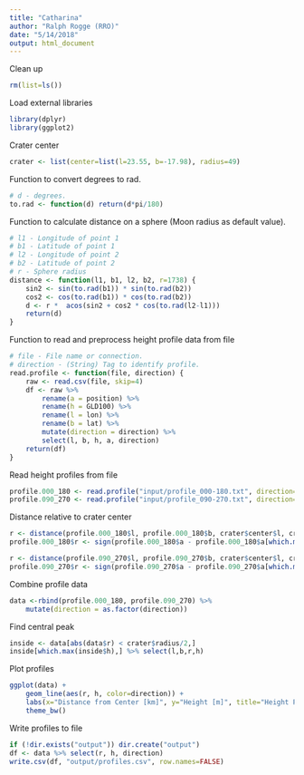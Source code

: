 ```yaml
---
title: "Catharina"
author: "Ralph Rogge (RRO)"
date: "5/14/2018"
output: html_document
---
```


Clean up
```r
rm(list=ls())
```

Load external libraries
```r
library(dplyr)
library(ggplot2)
```

Crater center
```r
crater <- list(center=list(l=23.55, b=-17.98), radius=49)
```

Function to convert degrees to rad.
```r
# d - degrees.
to.rad <- function(d) return(d*pi/180)
```

Function to calculate distance on a sphere (Moon radius as default value).
```r
# l1 - Longitude of point 1
# b1 - Latitude of point 1
# l2 - Longitude of point 2
# b2 - Latitude of point 2
# r - Sphere radius
distance <- function(l1, b1, l2, b2, r=1738) {
    sin2 <- sin(to.rad(b1)) * sin(to.rad(b2))
    cos2 <- cos(to.rad(b1)) * cos(to.rad(b2))
    d <- r *  acos(sin2 + cos2 * cos(to.rad(l2-l1)))
    return(d)
}
```

Function to read and preprocess height profile data from file
```r
# file - File name or connection.
# direction - (String) Tag to identify profile.
read.profile <- function(file, direction) {
    raw <- read.csv(file, skip=4)
    df <- raw %>%
        rename(a = position) %>%
        rename(h = GLD100) %>%
        rename(l = lon) %>%
        rename(b = lat) %>%
        mutate(direction = direction) %>%
        select(l, b, h, a, direction)
    return(df)
}
```

Read height profiles from file
```r
profile.000_180 <- read.profile("input/profile_000-180.txt", direction="000-180")
profile.090_270 <- read.profile("input/profile_090-270.txt", direction="090-270")
```

Distance relative to crater center
```r
r <- distance(profile.000_180$l, profile.000_180$b, crater$center$l, crater$center$b)
profile.000_180$r <- sign(profile.000_180$a - profile.000_180$a[which.min(r)]) * r

r <- distance(profile.090_270$l, profile.090_270$b, crater$center$l, crater$center$b)
profile.090_270$r <- sign(profile.090_270$a - profile.090_270$a[which.min(r)]) * r
```

Combine profile data
```r
data <-rbind(profile.000_180, profile.090_270) %>%
    mutate(direction = as.factor(direction))
```

Find central peak
```r
inside <- data[abs(data$r) < crater$radius/2,]
inside[which.max(inside$h),] %>% select(l,b,r,h)
```

Plot profiles
```r
ggplot(data) +
    geom_line(aes(r, h, color=direction)) +
    labs(x="Distance from Center [km]", y="Height [m]", title="Height Profile") +
    theme_bw()
```

Write profiles to file
```r
if (!dir.exists("output")) dir.create("output")
df <- data %>% select(r, h, direction)
write.csv(df, "output/profiles.csv", row.names=FALSE)
```

